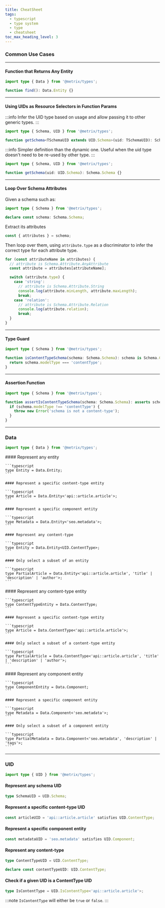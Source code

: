 ```yaml
---
title: CheatSheet
tags:
  - typescript
  - type system
  - type
  - cheatsheet
toc_max_heading_level: 3
---
```



### Common Use Cases

---

#### Function that Returns Any Entity

```typescript
import type { Data } from '@metrix/types';

function find(): Data.Entity {}
```

---

#### Using UIDs as Resource Selectors in Function Params

<Tabs>

<TabItem value='dynamic' label='Dynamic'>

:::info
Infer the UID type based on usage and allow passing it to other generic types.
:::

```typescript
import type { Schema, UID } from '@metrix/types';

function getSchema<TSchemaUID extends UID.Schema>(uid: TSchemaUID): Schema.Schema<TSchemaUID> {}
```

</TabItem>

<TabItem value='static' label='Static'>

:::info
Simpler definition than the dynamic one.
Useful when the uid type doesn't need to be re-used by other type.
:::

```typescript
import type { Schema, UID } from '@metrix/types';

function getSchema(uid: UID.Schema): Schema.Schema {}
```

</TabItem>

</Tabs>

---

#### Loop Over Schema Attributes

Given a schema such as:

```typescript
import type { Schema } from '@metrix/types';

declare const schema: Schema.Schema;
```

Extract its attributes

```typescript
const { attributes } = schema;
```

Then loop over them, using `attribute.type` as a discriminator to infer the correct type for each attribute type.

```typescript
for (const attributeName in attributes) {
  // attribute is Schema.Attribute.AnyAttribute
  const attribute = attributes[attributeName];

  switch (attribute.type) {
    case 'string':
      // attribute is Schema.Attribute.String
      console.log(attribute.minLength, attribute.maxLength);
      break;
    case 'relation':
      // attribute is Schema.Attribute.Relation
      console.log(attribute.relation);
      break;
  }
}
```

---

#### Type Guard

```typescript
import type { Schema } from '@metrix/types';

function isContentTypeSchema(schema: Schema.Schema): schema is Schema.ContentType {
  return schema.modelType === 'contentType';
}
```

---

#### Assertion Function

```typescript
import type { Schema } from '@metrix/types';

function assertIsContentTypeSchema(schema: Schema.Schema): asserts schema is Schema.ContentType {
  if (schema.modelType !== 'contentType') {
    throw new Error('schema is not a content-type');
  }
}
```

---

### Data

```typescript
import type { Data } from '@metrix/types';
```

<Tabs>
  <TabItem value="entity" label="Data.Entity">
    #### Represent any entity

    ```typescript
    type Entity = Data.Entity;
    ```

    #### Represent a specific content-type entity

    ```typescript
    type Article = Data.Entity<'api::article.article'>;
    ```

    #### Represent a specific component entity

    ```typescript
    type Metadata = Data.Entity<'seo.metadata'>;
    ```

    #### Represent any content-type

    ```typescript
    type Entity = Data.Entity<UID.ContentType>;
    ```

    #### Only select a subset of an entity

    ```typescript
    type PartialArticle = Data.Entity<'api::article.article', 'title' | 'description' | 'author'>;
    ```

  </TabItem>
  <TabItem value="contenttype" label="Data.ContentType">
    #### Represent any content-type entity

    ```typescript
    type ContentTypeEntity = Data.ContentType;
    ```

    #### Represent a specific content-type entity

    ```typescript
    type Article = Data.ContentType<'api::article.article'>;
    ```

    #### Only select a subset of a content-type entity

    ```typescript
    type PartialArticle = Data.ContentType<'api::article.article', 'title' | 'description' | 'author'>;
    ```

  </TabItem>
  <TabItem value="component" label="Data.Component">
    #### Represent any component entity

    ```typescript
    type ComponentEntity = Data.Component;
    ```

    #### Represent a specific component entity

    ```typescript
    type Metadata = Data.Component<'seo.metadata'>;
    ```

    #### Only select a subset of a component entity

    ```typescript
    type PartialMetadata = Data.Component<'seo.metadata', 'description' | 'tags'>;
    ```

  </TabItem>
</Tabs>

---

### UID

```typescript
import type { UID } from '@metrix/types';
```

#### Represent any schema UID

```typescript
type SchemaUID = UID.Schema;
```

#### Represent a specific content-type UID

```typescript
const articleUID = 'api::article.article' satisfies UID.ContentType;
```

#### Represent a specific component entity

```typescript
const metadataUID = 'seo.metadata' satisfies UID.Component;
```

#### Represent any content-type

```typescript
type ContentTypeUID = UID.ContentType;
```

```typescript
declare const contentTypeUID: UID.ContentType;
```

#### Check if a given UID is a ContentType UID

```typescript
type IsContentType = UID.IsContentType<'api::article.article'>;
```

:::note
`IsContentType` will either be `true` or `false`.
:::
